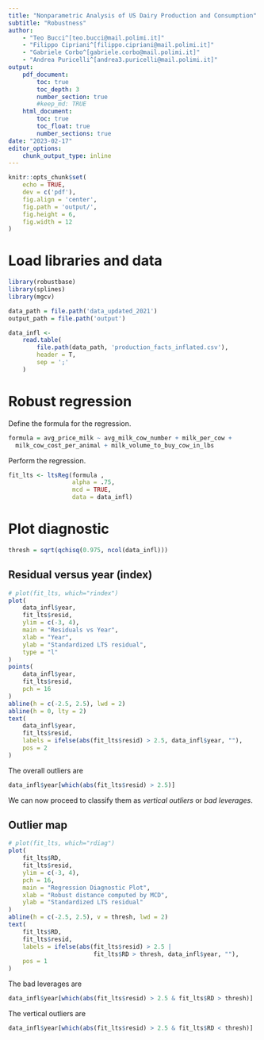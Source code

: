 ```yaml
---
title: "Nonparametric Analysis of US Dairy Production and Consumption"
subtitle: "Robustness"
author:
    - "Teo Bucci^[teo.bucci@mail.polimi.it]"
    - "Filippo Cipriani^[filippo.cipriani@mail.polimi.it]"
    - "Gabriele Corbo^[gabriele.corbo@mail.polimi.it]"
    - "Andrea Puricelli^[andrea3.puricelli@mail.polimi.it]"
output:
    pdf_document:
        toc: true
        toc_depth: 3
        number_section: true
        #keep_md: TRUE
    html_document:
        toc: true
        toc_float: true
        number_sections: true
date: "2023-02-17"
editor_options:
    chunk_output_type: inline
---
```

  
```r
knitr::opts_chunk$set(
    echo = TRUE,
    dev = c('pdf'),
    fig.align = 'center',
    fig.path = 'output/',
    fig.height = 6,
    fig.width = 12
)
```

# Load libraries and data

```r
library(robustbase)
library(splines)
library(mgcv)
```

```r
data_path = file.path('data_updated_2021')
output_path = file.path('output')

data_infl <-
    read.table(
        file.path(data_path, 'production_facts_inflated.csv'),
        header = T,
        sep = ';'
    ) 
```

# Robust regression

Define the formula for the regression.

```r
formula = avg_price_milk ~ avg_milk_cow_number + milk_per_cow + 
  milk_cow_cost_per_animal + milk_volume_to_buy_cow_in_lbs
```

Perform the regression.

```r
fit_lts <- ltsReg(formula ,
                  alpha = .75,
                  mcd = TRUE,
                  data = data_infl)
```

# Plot diagnostic

```r
thresh = sqrt(qchisq(0.975, ncol(data_infl)))
```

## Residual versus year (index)

```r
# plot(fit_lts, which="rindex")
plot(
    data_infl$year,
    fit_lts$resid,
    ylim = c(-3, 4),
    main = "Residuals vs Year",
    xlab = "Year",
    ylab = "Standardized LTS residual",
    type = "l"
)
points(
    data_infl$year,
    fit_lts$resid,
    pch = 16
)
abline(h = c(-2.5, 2.5), lwd = 2)
abline(h = 0, lty = 2)
text(
    data_infl$year,
    fit_lts$resid,
    labels = ifelse(abs(fit_lts$resid) > 2.5, data_infl$year, ""),
    pos = 2
)
```

The overall outliers are

```r
data_infl$year[which(abs(fit_lts$resid) > 2.5)]
```

We can now proceed to classify them as *vertical outliers* or *bad leverages*.

## Outlier map

```r
# plot(fit_lts, which="rdiag")
plot(
    fit_lts$RD,
    fit_lts$resid,
    ylim = c(-3, 4),
    pch = 16,
    main = "Regression Diagnostic Plot",
    xlab = "Robust distance computed by MCD",
    ylab = "Standardized LTS residual"
)
abline(h = c(-2.5, 2.5), v = thresh, lwd = 2)
text(
    fit_lts$RD,
    fit_lts$resid,
    labels = ifelse(abs(fit_lts$resid) > 2.5 |
                        fit_lts$RD > thresh, data_infl$year, ""),
    pos = 1
)
```

The bad leverages are

```r
data_infl$year[which(abs(fit_lts$resid) > 2.5 & fit_lts$RD > thresh)]
```

The vertical outliers are

```r
data_infl$year[which(abs(fit_lts$resid) > 2.5 & fit_lts$RD < thresh)]
```
